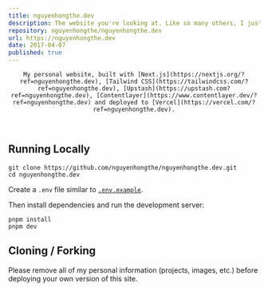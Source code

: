 ```yaml
---
title: nguyenhongthe.dev
description: The website you're looking at. Like so many others, I just wanted a place to collect some projects I worked on. If you like the design, check out the Repository on GitHub...
repository: nguyenhongthe/nguyenhongthe.dev
url: https://nguyenhongthe.dev
date: 2017-04-07
published: true
---
```


<div align="center">

    My personal website, built with [Next.js](https://nextjs.org/?ref=nguyenhongthe.dev), [Tailwind CSS](https://tailwindcss.com/?ref=nguyenhongthe.dev), [Upstash](https://upstash.com?ref=nguyenhongthe.dev), [Contentlayer](https://www.contentlayer.dev/?ref=nguyenhongthe.dev) and deployed to [Vercel](https://vercel.com/?ref=nguyenhongthe.dev).

</div>

<br/>

## Running Locally


```sh-session
git clone https://github.com/nguyenhongthe/nguyenhongthe.dev.git
cd nguyenhongthe.dev
```


Create a `.env` file similar to [`.env.example`](https://github.com/nguyenhongthe/nguyenhongthe.dev/blob/main/.env.example).

Then install dependencies and run the development server:
```sh-session
pnpm install
pnpm dev
```


## Cloning / Forking

Please remove all of my personal information (projects, images, etc.) before deploying your own version of this site.

